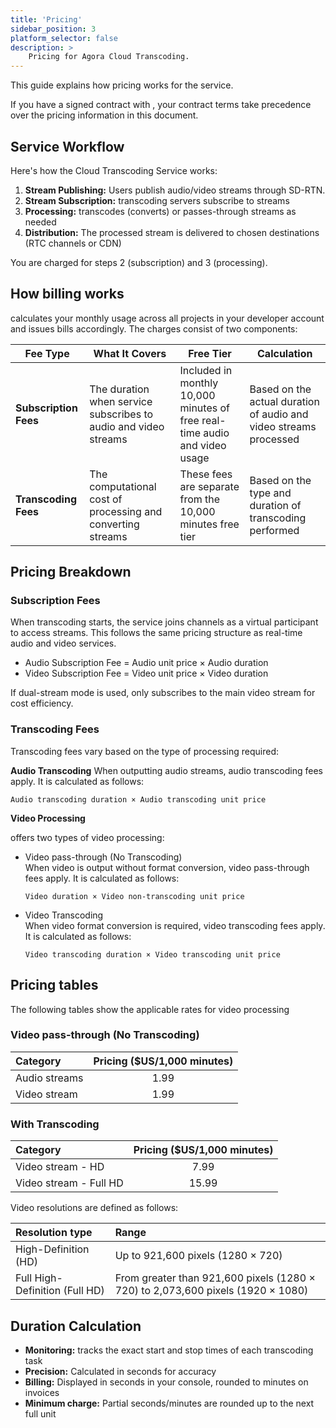 ```yaml
---
title: 'Pricing'
sidebar_position: 3
platform_selector: false
description: >
    Pricing for Agora Cloud Transcoding.
---
```


This guide explains how pricing works for the <Vpd k="NAME" /> service.

<Admonition type="info">
If you have a signed contract with <Vg k="COMPANY" />, your contract terms take precedence over the pricing information in this document.
</Admonition>

## Service Workflow

Here's how the Cloud Transcoding Service works:

1. **Stream Publishing:** Users publish audio/video streams through <Vg k="COMPANY" /> SD-RTN.
2. **Stream Subscription:** <Vg k="COMPANY" /> transcoding servers subscribe to streams
3. **Processing:** <Vg k="COMPANY" /> transcodes (converts) or passes-through streams as needed
4. **Distribution:** The processed stream is delivered to chosen destinations (RTC channels or CDN)

You are charged for steps 2 (subscription) and 3 (processing).

## How billing works

<Vg k="COMPANY" /> calculates your monthly usage across all projects in your developer account and issues bills accordingly. The <Vpd k="NAME" /> charges consist of two components:

| Fee Type | What It Covers | Free Tier | Calculation |
|----------|---------------|-----------|-------------|
| **Subscription Fees** | The duration when <Vg k="COMPANY" /> service subscribes to audio and video streams | Included in monthly 10,000 minutes of free real-time audio and video usage | Based on the actual duration of audio and video streams processed |
| **Transcoding Fees** | The computational cost of processing and converting streams | These fees are separate from the 10,000 minutes free tier | Based on the type and duration of transcoding performed |


## Pricing Breakdown

### Subscription Fees

When transcoding starts, the service joins channels as a virtual participant to access streams. This follows the same pricing structure as <Vg k="COMPANY" /> real-time audio and video services.

- Audio Subscription Fee = Audio unit price × Audio duration  
- Video Subscription Fee = Video unit price × Video duration

<Admonition type="info"> 
If dual-stream mode is used, <Vg k="COMPANY" /> only subscribes to the main video stream for cost efficiency.
</Admonition>

### Transcoding Fees

Transcoding fees vary based on the type of processing required:

**Audio Transcoding**
When outputting audio streams, audio transcoding fees apply. It is calculated as follows:

`Audio transcoding duration × Audio transcoding unit price`

**Video Processing**

<Vg k="COMPANY" /> offers two types of video processing:

- Video pass-through (No Transcoding)  
    When video is output without format conversion, video pass-through fees apply. It is calculated as follows:

    `Video duration × Video non-transcoding unit price`

- Video Transcoding  
    When video format conversion is required, video transcoding fees apply. It is calculated as follows:

    `Video transcoding duration × Video transcoding unit price`

## Pricing tables

The following tables show the applicable rates for video processing

### Video pass-through (No Transcoding)

| Category | Pricing ($US/1,000 minutes) |
|:---------|:--------------------------:|
| Audio streams | 1.99 |
| Video stream  | 1.99 |

### With Transcoding

| Category | Pricing ($US/1,000 minutes) |
|:---------|:--------------------------:|
| Video stream - HD | 7.99 |
| Video stream - Full HD | 15.99 |

Video resolutions are defined as follows:

| Resolution type | Range |
|:-----|:-----------------|
| High-Definition (HD) | Up to 921,600 pixels (1280 × 720) |
| Full High-Definition (Full HD) | From greater than 921,600 pixels (1280 × 720) to 2,073,600 pixels (1920 × 1080) |


## Duration Calculation

- **Monitoring:** <Vg k="COMPANY" /> tracks the exact start and stop times of each transcoding task
- **Precision:** Calculated in seconds for accuracy
- **Billing:** Displayed in seconds in your console, rounded to minutes on invoices
- **Minimum charge:** Partial seconds/minutes are rounded up to the next full unit

